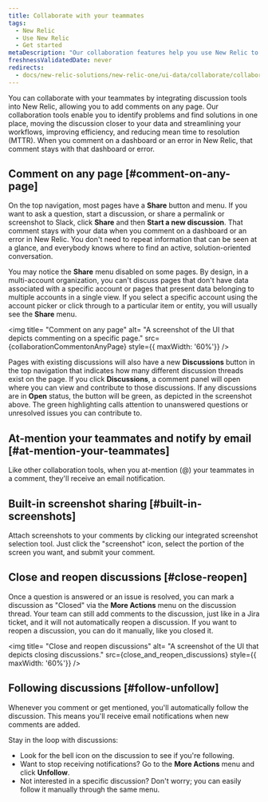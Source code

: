 ```yaml
---
title: Collaborate with your teammates
tags:
  - New Relic 
  - Use New Relic
  - Get started
metaDescription: "Our collaboration features help you use New Relic to solve problems together."
freshnessValidatedDate: never
redirects:
  - docs/new-relic-solutions/new-relic-one/ui-data/collaborate/collaboration-slack-integration/
---
```





You can collaborate with your teammates by integrating discussion tools into New Relic, allowing you to add comments on any page. Our collaboration tools enable you to identify problems and find solutions in one place, moving the discussion closer to your data and streamlining your workflows, improving efficiency, and reducing mean time to resolution (MTTR). When you comment on a dashboard or an error in New Relic, that comment stays with that dashboard or error.

## Comment on any page [#comment-on-any-page]

On the top navigation, most pages have a **Share** button and menu. If you want to ask a question, start a discussion, or share a permalink or screenshot to Slack, click **Share** and then **Start a new discussion**. That comment stays with your data when you comment on a dashboard or an error in New Relic. You don't need to repeat information that can be seen at a glance, and everybody knows where to find an active, solution-oriented conversation.

You may notice the **Share** menu disabled on some pages. By design, in a multi-account organization, you can't discuss pages that don't have data associated with a specific account or pages that present data belonging to multiple accounts in a single view. If you select a specific account using the account picker or click through to a particular item or entity, you will usually see the **Share** menu.

<img
  title= "Comment on any page"
  alt= "A screenshot of the UI that depicts commenting on a specific page."
  src={collaborationCommentonAnyPage}
  style={{ maxWidth: '60%'}}
/>

Pages with existing discussions will also have a new **Discussions** button in the top navigation that indicates how many different discussion threads exist on the page. If you click **Discussions**, a comment panel will open where you can view and contribute to those discussions. If any discussions are in **Open** status, the button will be green, as depicted in the screenshot above. The green highlighting calls attention to unanswered questions or unresolved issues you can contribute to. 

## At-mention your teammates and notify by email [#at-mention-your-teammates]

Like other collaboration tools, when you at-mention (@) your teammates in a comment, they'll receive an email notification. 

## Built-in screenshot sharing [#built-in-screenshots]

Attach screenshots to your comments by clicking our integrated screenshot selection tool. Just click the "screenshot" icon, select the portion of the screen you want, and submit your comment. 

## Close and reopen discussions [#close-reopen]

Once a question is answered or an issue is resolved, you can mark a discussion as "Closed" via the **More Actions** menu on the discussion thread. Your team can still add comments to the discussion, just like in a Jira ticket, and it will not automatically reopen a discussion. If you want to reopen a discussion, you can do it manually, like you closed it.

<img
  title= "Close and reopen discussions"
  alt= "A screenshot of the UI that depicts closing discussions."
  src={close_and_reopen_discussions}
  style={{ maxWidth: '60%'}}
/>

## Following discussions  [#follow-unfollow]

Whenever you comment or get mentioned, you'll automatically follow the discussion. This means you'll receive email notifications when new comments are added.

Stay in the loop with discussions:

* Look for the bell icon on the discussion to see if you're following.
* Want to stop receiving notifications? Go to the **More Actions** menu and click **Unfollow**.
* Not interested in a specific discussion? Don't worry; you can easily follow it manually through the same menu.

